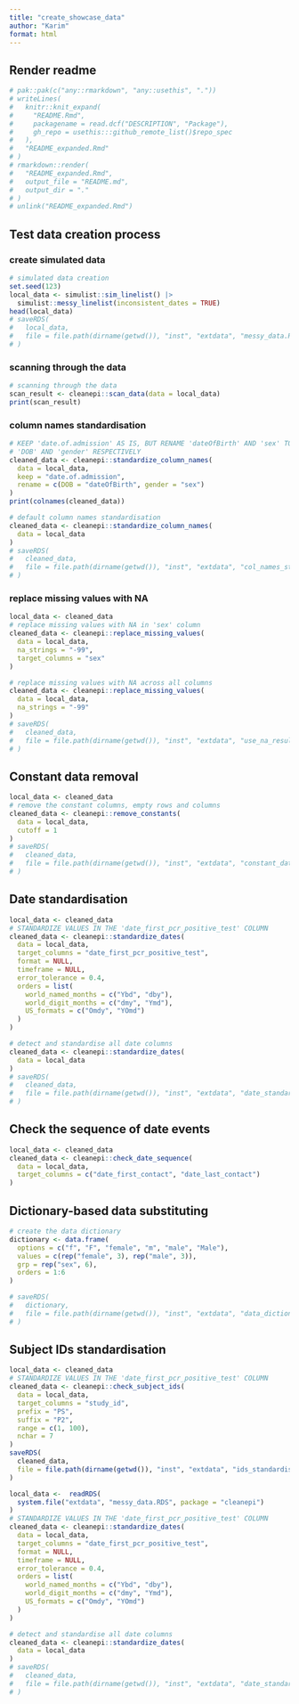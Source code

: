 ```yaml
---
title: "create_showcase_data"
author: "Karim"
format: html
---
```


## Render readme

```r
# pak::pak(c("any::rmarkdown", "any::usethis", "."))
# writeLines(
#   knitr::knit_expand(
#     "README.Rmd",
#     packagename = read.dcf("DESCRIPTION", "Package"),
#     gh_repo = usethis:::github_remote_list()$repo_spec
#   ),
#   "README_expanded.Rmd"
# )
# rmarkdown::render(
#   "README_expanded.Rmd",
#   output_file = "README.md",
#   output_dir = "."
# )
# unlink("README_expanded.Rmd")
```

## Test data creation process

### create simulated data

```r
# simulated data creation
set.seed(123)
local_data <- simulist::sim_linelist() |>
  simulist::messy_linelist(inconsistent_dates = TRUE)
head(local_data)
# saveRDS(
#   local_data,
#   file = file.path(dirname(getwd()), "inst", "extdata", "messy_data.RDS")
# )
```

### scanning through the data

```r
# scanning through the data
scan_result <- cleanepi::scan_data(data = local_data)
print(scan_result)
```

### column names standardisation

```r
# KEEP 'date.of.admission' AS IS, BUT RENAME 'dateOfBirth' AND 'sex' TO
# 'DOB' AND 'gender' RESPECTIVELY
cleaned_data <- cleanepi::standardize_column_names(
  data = local_data,
  keep = "date.of.admission",
  rename = c(DOB = "dateOfBirth", gender = "sex")
)
print(colnames(cleaned_data))

# default column names standardisation
cleaned_data <- cleanepi::standardize_column_names(
  data = local_data
)
# saveRDS(
#   cleaned_data,
#   file = file.path(dirname(getwd()), "inst", "extdata", "col_names_standardised.RDS")
# )
```

### replace missing values with NA

```r
local_data <- cleaned_data
# replace missing values with NA in 'sex' column
cleaned_data <- cleanepi::replace_missing_values(
  data = local_data,
  na_strings = "-99",
  target_columns = "sex"
)

# replace missing values with NA across all columns
cleaned_data <- cleanepi::replace_missing_values(
  data = local_data,
  na_strings = "-99"
)
# saveRDS(
#   cleaned_data,
#   file = file.path(dirname(getwd()), "inst", "extdata", "use_na_result.RDS")
# )
```

## Constant data removal

```r
local_data <- cleaned_data
# remove the constant columns, empty rows and columns
cleaned_data <- cleanepi::remove_constants(
  data = local_data,
  cutoff = 1
)
# saveRDS(
#   cleaned_data,
#   file = file.path(dirname(getwd()), "inst", "extdata", "constant_dat.RDS")
# )
```

## Date standardisation

```r
local_data <- cleaned_data
# STANDARDIZE VALUES IN THE 'date_first_pcr_positive_test' COLUMN
cleaned_data <- cleanepi::standardize_dates(
  data = local_data,
  target_columns = "date_first_pcr_positive_test",
  format = NULL,
  timeframe = NULL,
  error_tolerance = 0.4,
  orders = list(
    world_named_months = c("Ybd", "dby"),
    world_digit_months = c("dmy", "Ymd"),
    US_formats = c("Omdy", "YOmd")
  )
)

# detect and standardise all date columns
cleaned_data <- cleanepi::standardize_dates(
  data = local_data
)
# saveRDS(
#   cleaned_data,
#   file = file.path(dirname(getwd()), "inst", "extdata", "date_standardised_dat.RDS")
# )
```

## Check the sequence of date events

```r
local_data <- cleaned_data
cleaned_data <- cleanepi::check_date_sequence(
  data = local_data,
  target_columns = c("date_first_contact", "date_last_contact")
)
```

## Dictionary-based data substituting

```r
# create the data dictionary
dictionary <- data.frame(
  options = c("f", "F", "female", "m", "male", "Male"),
  values = c(rep("female", 3), rep("male", 3)),
  grp = rep("sex", 6),
  orders = 1:6
)

# saveRDS(
#   dictionary,
#   file = file.path(dirname(getwd()), "inst", "extdata", "data_dictionary.RDS")
# )
```

## Subject IDs standardisation

```r
local_data <- cleaned_data
# STANDARDIZE VALUES IN THE 'date_first_pcr_positive_test' COLUMN
cleaned_data <- cleanepi::check_subject_ids(
  data = local_data,
  target_columns = "study_id",
  prefix = "PS",
  suffix = "P2",
  range = c(1, 100),
  nchar = 7
)
saveRDS(
  cleaned_data,
  file = file.path(dirname(getwd()), "inst", "extdata", "ids_standardised_dat.RDS")
)
```


```r
local_data <-  readRDS(
  system.file("extdata", "messy_data.RDS", package = "cleanepi")
)
# STANDARDIZE VALUES IN THE 'date_first_pcr_positive_test' COLUMN
cleaned_data <- cleanepi::standardize_dates(
  data = local_data,
  target_columns = "date_first_pcr_positive_test",
  format = NULL,
  timeframe = NULL,
  error_tolerance = 0.4,
  orders = list(
    world_named_months = c("Ybd", "dby"),
    world_digit_months = c("dmy", "Ymd"),
    US_formats = c("Omdy", "YOmd")
  )
)

# detect and standardise all date columns
cleaned_data <- cleanepi::standardize_dates(
  data = local_data
)
# saveRDS(
#   cleaned_data,
#   file = file.path(dirname(getwd()), "inst", "extdata", "date_standardised_dat.RDS")
# )
```
